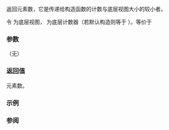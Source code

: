 {{cpp/ranges/take_view/title|size}}
{{cpp/ranges/take_view/navbar}}

{{dcl begin}}
{{dcl|num=1|since=c++20|
constexpr auto size() requires ranges::sized_range&lt;V&gt;;
}}
{{dcl|num=2|since=c++20|
constexpr auto size() const requires ranges::sized_range&lt;const V&gt;;
}}
{{dcl end}}

返回元素数，它是传递给构造函数的计数与底层视图大小的较小者。

令 {{rlpi|/#数据成员|base_}} 为底层视图，{{rlpi|/#数据成员|count_}} 为底层计数器（若默认构造则等于 {{c|0}}）。等价于

{{source|1=
auto n = ranges::size(base_);
return ranges::min(n, static_cast&lt;decltype(n)&gt;(count_));
}}

===参数===
（无）

===返回值===
元素数。

===示例===
{{example
|code=
#include &lt;iostream&gt;
#include &lt;ranges&gt;

int main()
{
    constexpr int arr[]{1, 2, 3};

    for (int i = 0; i != 6; ++i)
    {
        const auto tv = std::ranges::take_view{arr, i};
        std::cout &lt;&lt; tv.size() &lt;&lt; ' ';
    }
    std::cout &lt;&lt; '\n';
}
|output=
0 1 2 3 3 3
}}

===参阅===
{{dsc begin}}
{{dsc inc|cpp/ranges/dsc size}}
{{dsc inc|cpp/ranges/dsc ssize}}
{{dsc end}}

{{langlinks|en|es|ja|ru}}